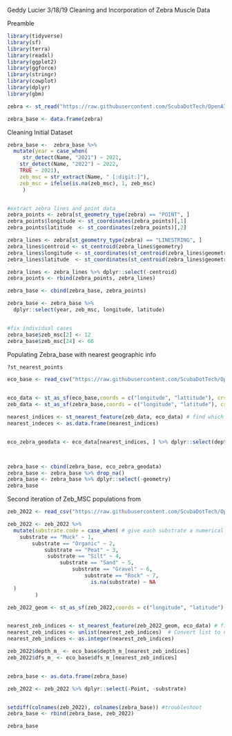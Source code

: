 Geddy Lucier
3/18/19
Cleaning and Incorporation of Zebra Muscle Data 

Preamble
```r
library(tidyverse)
library(sf)
library(terra)
library(readxl)
library(ggplot2)
library(ggforce)
library(stringr)
library(cowplot)
library(dplyr)
library(gbm)

zebra <- st_read("https://raw.githubusercontent.com/ScubaDotTech/OpenAIS/refs/heads/main/Candlewood_Lake2025/SdT-CT_AIS-Geddy-Winter-2024/zeb_msc.kml")

zebra_base <- data.frame(zebra)

```
Cleaning Initial Dataset
```r


zebra_base <-  zebra_base %>%
  mutate(year = case_when(
     str_detect(Name, "2021") ~ 2021, 
    str_detect(Name, "2022") ~ 2022,
    TRUE ~ 2021),
    zeb_msc = str_extract(Name, " [:digit:]"),
    zeb_msc = ifelse(is.na(zeb_msc), 1, zeb_msc)
     )


#extract zebra lines and point data 
zebra_points <- zebra[st_geometry_type(zebra) == "POINT", ]
zebra_points$longitude <- st_coordinates(zebra_points)[,1]
zebra_points$latitude  <- st_coordinates(zebra_points)[,2]

zebra_lines <- zebra[st_geometry_type(zebra) == "LINESTRING", ]
zebra_lines$centroid <- st_centroid(zebra_lines$geometry)
zebra_lines$longitude <- st_coordinates(st_centroid(zebra_lines$geometry))[,1]
zebra_lines$latitude  <- st_coordinates(st_centroid(zebra_lines$geometry))[,2]

zebra_lines <- zebra_lines %>% dplyr::select(-centroid)
zebra_points <- rbind(zebra_points, zebra_lines)

zebra_base <- cbind(zebra_base, zebra_points)

zebra_base <- zebra_base %>% 
  dplyr::select(year, zeb_msc, longitude, latitude)


#fix individual cases
zebra_base$zeb_msc[2] <- 12
zebra_base$zeb_msc[24] <- 66


```

Populating Zebra_base with nearest geographic info
```r
?st_nearest_points

eco_base <- read_csv("https://raw.githubusercontent.com/ScubaDotTech/OpenAIS/refs/heads/main/Candlewood_Lake2025/SdT-CT_AIS-Geddy-Winter-2024/eco_base.csv")


eco_data <- st_as_sf(eco_base,coords = c("longitude", "lattitude"), crs = 4326) 
zeb_data <- st_as_sf(zebra_base,coords = c("longitude", "latitude"), crs = 4326) 

nearest_indices <- st_nearest_feature(zeb_data, eco_data) # find which rows have the closest points 
nearest_indeces <- as.data.frame(nearest_indices)


eco_zebra_geodata <- eco_data[nearest_indices, ] %>% dplyr::select(depth_m_,dfs_m_, substrate.code, -geometry)



zebra_base <- cbind(zebra_base, eco_zebra_geodata)
zebra_base <- zebra_base %>% drop_na() 
zebra_base <- zebra_base %>% dplyr::select(-geometry)
zebra_base

```

Second iteration of Zeb_MSC populations from 
```r
zeb_2022 <- read_csv("https://raw.githubusercontent.com/ScubaDotTech/OpenAIS/refs/heads/main/Candlewood_Lake2025/SdT-CT_AIS-Geddy-Winter-2024/zeb_msc_2022.csv")

zeb_2022 <- zeb_2022 %>%
  mutate(substrate.code = case_when( # give each substrate a numerical code based on hardness and density
    substrate == "Muck" ~ 1,
        substrate == "Organic" ~ 2,
            substrate == "Peat" ~ 3,
             substrate == "Silt" ~ 4,
                 substrate == "Sand" ~ 5,
                     substrate == "Gravel" ~ 6,
                         substrate == "Rock" ~ 7,
                           is.na(substrate) ~ NA  
  )
         )

zeb_2022_geom <- st_as_sf(zeb_2022,coords = c("longitude", "latitude"), crs = 4326) 


nearest_zeb_indices <- st_nearest_feature(zeb_2022_geom, eco_data) # find which rows have the closest points 
nearest_zeb_indices <- unlist(nearest_zeb_indices)  # Convert list to numeric vector
nearest_zeb_indices <- as.integer(nearest_zeb_indices) 

zeb_2022$depth_m_ <- eco_base$depth_m_[nearest_zeb_indices]
zeb_2022$dfs_m_ <- eco_base$dfs_m_[nearest_zeb_indices]


zebra_base <- as.data.frame(zebra_base)

zeb_2022 <- zeb_2022 %>% dplyr::select(-Point, -substrate)


setdiff(colnames(zeb_2022), colnames(zebra_base)) #troubleshoot 
zebra_base <- rbind(zebra_base, zeb_2022)

zebra_base


```

